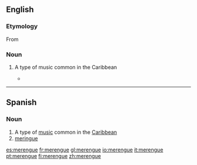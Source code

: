 ==English==
{{wikipedia}}
===Etymology===

From {{etyl|es}} {{term|lang=es|merengue}}

===Noun===
{{en-noun|-}}

# {{music}} A type of music common in the Caribbean
#*{{quote-news|2007|January 7|Alex Mindlin|For a Shuttered Marina, Some Regret, Some Relief|New York Times|url=http://www.nytimes.com/2007/01/07/nyregion/thecity/07mari.html
|passage=The marina was a mainstay of the neighborhood, and Mr. O’Rourke was known for staging salsa and '''merengue''' concerts. }}

----

==Spanish==

===Noun===
{{es-noun-m-unc}}

# A type of [[music]] common in the [[Caribbean]]
# [[meringue]]

[[es:merengue]]
[[fr:merengue]]
[[gl:merengue]]
[[io:merengue]]
[[it:merengue]]
[[pt:merengue]]
[[fi:merengue]]
[[zh:merengue]]